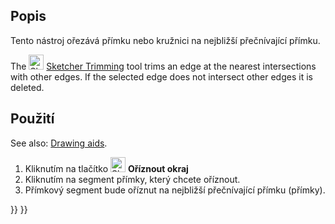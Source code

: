 <languages/>

{{Docnav
|[[Sketcher_CreateChamfer|Chamfer]]
|[[Sketcher_Split|Split Edge]]
|[[Sketcher_Workbench|Sketcher]]
|IconL=Sketcher_CreateChamfer.svg
|IconR=Sketcher_Split.svg
|IconC=Workbench_Sketcher.svg
}}

<div class="mw-translate-fuzzy">
{{GuiCommand/cs
|Name/cs= Skicář Oříznutíí
|Icon=Sketcher Trimming.png
|Workbenches=[[Sketcher Workbench/cs|Skicář]]
|MenuLocation=Náčrt → Skicář Konstrukce →  Oříznutí hrany
|Version=0.12
|SeeAlso=[[Sketcher Extend/cs|Prodloužit hranu]]
}}
</div>

<span id="Description"></span>
<div class="mw-translate-fuzzy">
==Popis==
Tento nástroj ořezává přímku nebo kružnici na nejbližší přečnívající přímku.
</div>

The [[Image:Sketcher_Trimming.svg|24px]] [[Sketcher_Trimming|Sketcher Trimming]] tool trims an edge at the nearest intersections with other edges. If the selected edge does not intersect other edges it is deleted.

<span id="Usage"></span>
<div class="mw-translate-fuzzy">
==Použití==
</div>

See also: [[Sketcher_Workbench#Drawing_aids|Drawing aids]].

<div class="mw-translate-fuzzy">
# Kliknutím na tlačítko [[File:Sketcher Trimming.png|24px]] '''Oříznout okraj'''
# Kliknutím na segment přímky, který chcete oříznout.
# Přímkový segment bude oříznut na nejbližší přečnívající přímku (přímky).
</div>


{{Docnav
|[[Sketcher_CreateChamfer|Chamfer]]
|[[Sketcher_Split|Split Edge]]
|[[Sketcher_Workbench|Sketcher]]
|IconL=Sketcher_CreateChamfer.svg
|IconR=Sketcher_Split.svg
|IconC=Workbench_Sketcher.svg
}}

{{Sketcher_Tools_navi{{#translation:}}}}
{{Userdocnavi{{#translation:}}}}